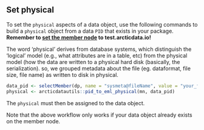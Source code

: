## Set physical

To set the `physical` aspects of a data object, use the following commands to build a `physical` object from a data `PID` that exists in your package. **Remember to <a href = 'https://nceas.github.io/datateam-training/reference/set-dataone-nodes.html' target='_blank'>set the member node</a> to test.arcticdata.io!**

:::{.callout-note}
The word ‘physical’ derives from database systems, which distinguish the ‘logical’ model (e.g., what attributes are in a table, etc) from the physical model (how the data are written to a physical hard disk (basically, the serialization). so,  we grouped metadata about the file (eg. dataformat, file size, file name) as written to disk in physical.
:::

```r
data_pid <- selectMember(dp, name = "sysmeta@fileName", value = "your_file_name.csv")
physical <- arcticdatautils::pid_to_eml_physical(mn, data_pid)
```

The `physical` must then be assigned to the data object.

Note that the above workflow only works if your data object already exists on the member node.


